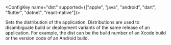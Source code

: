 <ConfigKey name="dist" supported={["apple", "java", "android", "dart", "flutter", "dotnet", "react-native"]}>

  Sets the distribution of the application. Distributions are used to disambiguate build or deployment variants of the same release of an application. For example, the dist can be the build number of an Xcode build or the version code of an Android build.

</ConfigKey>
